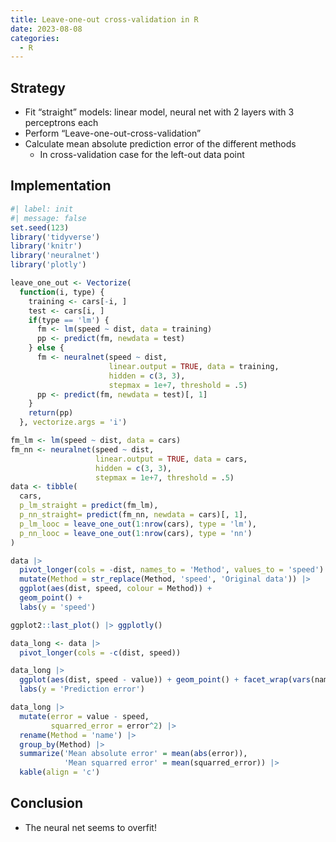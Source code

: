 ```yaml
---
title: Leave-one-out cross-validation in R
date: 2023-08-08
categories:
  - R
---
```


## Strategy
* Fit "straight" models: linear model, neural net with 2 layers with 3 perceptrons each
* Perform "Leave-one-out-cross-validation"
* Calculate mean absolute prediction error of the different methods
  * In cross-validation case for the left-out data point

## Implementation
```r
#| label: init
#| message: false
set.seed(123)
library('tidyverse')
library('knitr')
library('neuralnet')
library('plotly')
```

```r
leave_one_out <- Vectorize(
  function(i, type) {
    training <- cars[-i, ]
    test <- cars[i, ]
    if(type == 'lm') {
      fm <- lm(speed ~ dist, data = training)
      pp <- predict(fm, newdata = test)
    } else {
      fm <- neuralnet(speed ~ dist, 
                      linear.output = TRUE, data = training, 
                      hidden = c(3, 3), 
                      stepmax = 1e+7, threshold = .5)
      pp <- predict(fm, newdata = test)[, 1]
    }
    return(pp)
  }, vectorize.args = 'i')
```


```r
fm_lm <- lm(speed ~ dist, data = cars)
fm_nn <- neuralnet(speed ~ dist, 
                   linear.output = TRUE, data = cars, 
                   hidden = c(3, 3), 
                   stepmax = 1e+7, threshold = .5)
data <- tibble(
  cars,
  p_lm_straight = predict(fm_lm),
  p_nn_straight= predict(fm_nn, newdata = cars)[, 1],
  p_lm_looc = leave_one_out(1:nrow(cars), type = 'lm'),
  p_nn_looc = leave_one_out(1:nrow(cars), type = 'nn')
)
```


```r
data |> 
  pivot_longer(cols = -dist, names_to = 'Method', values_to = 'speed') |> 
  mutate(Method = str_replace(Method, 'speed', 'Original data')) |> 
  ggplot(aes(dist, speed, colour = Method)) +
  geom_point() +
  labs(y = 'speed')

ggplot2::last_plot() |> ggplotly()

data_long <- data |> 
  pivot_longer(cols = -c(dist, speed)) 

data_long |> 
  ggplot(aes(dist, speed - value)) + geom_point() + facet_wrap(vars(name)) +
  labs(y = 'Prediction error')

data_long |> 
  mutate(error = value - speed,
         squarred_error = error^2) |> 
  rename(Method = 'name') |> 
  group_by(Method) |> 
  summarize('Mean absolute error' = mean(abs(error)),
            'Mean squarred error' = mean(squarred_error)) |> 
  kable(align = 'c')
```

## Conclusion
* The neural net seems to overfit!